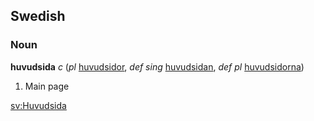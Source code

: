 ==Swedish==
===Noun===
'''huvudsida''' ''c'' (''pl'' [[huvudsidor]], ''def sing'' [[huvudsidan]], ''def pl'' [[huvudsidorna]])

#Main page

[[sv:Huvudsida]]